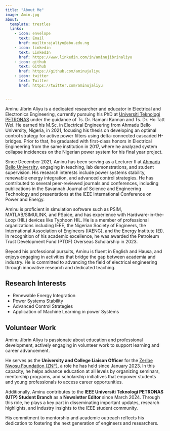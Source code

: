 ```yaml
---
title: "About Me"
image: Amin.jpg
about:
  template: trestles
  links:
    - icon: envelope
      text: Email
      href: mailto:ajaliyu@abu.edu.ng
    - icon: linkedin
      text: LinkedIn
      href: https://www.linkedin.com/in/aminujibrinaliyu
    - icon: github
      text: Github
      href: https://github.com/aminujaliyu
    - icon: twitter
      text: Twitter
      href: https://twitter.com/aminujaliyu


---
```


Aminu Jibrin Aliyu is a dedicated researcher and educator in Electrical and Electronics Engineering, currently pursuing his PhD at [Universiti Teknologi PETRONAS](https://www.utp.edu.my) under the guidance of Ts. Dr. Ramani Kannan and Ts. Dr. Ho Tatt Wei. He earned his M.Sc. in Electrical Engineering from Ahmadu Bello University, Nigeria, in 2021, focusing his thesis on developing an optimal control strategy for active power filters using delta-connected cascaded H-bridges. Prior to that, he graduated with first-class honors in Electrical Engineering from the same institution in 2017, where he analyzed system collapse incidences on the Nigerian power system for his final year project.

Since December 2021,  Aminu has been serving as a Lecturer II at [Ahmadu Bello University](https://www.abu.edu.ng), engaging in teaching, lab demonstrations, and student supervision. His research interests include power systems stability, renewable energy integration, and advanced control strategies. He has contributed to several peer-reviewed journals and conferences, including publications in the Savannah Journal of Science and Engineering Technology and presentations at the IEEE International Conference on Power and Energy.

Aminu is proficient in simulation software such as PSIM, MATLAB/SIMULINK, and PSpice, and has experience with Hardware-in-the-Loop (HIL) devices like Typhoon HIL. He is a member of professional organizations including IEEE, the Nigerian Society of Engineers, the International Association of Engineers (IAENG), and the Energy Institute (EI). In recognition of his academic excellence, he was awarded the Petroleum Trust Development Fund (PTDF) Overseas Scholarship in 2023.

Beyond his professional pursuits, Aminu is fluent in English and Hausa, and enjoys engaging in activities that bridge the gap between academia and industry. He is committed to advancing the field of electrical engineering through innovative research and dedicated teaching. 



## Research Interests

- Renewable Energy Integration
- Power Systems Stability
- Advanced Control Strategies
- Application of Machine Learning in power Systems

## Volunteer Work

Aminu Jibrin Aliyu is passionate about education and professional development, actively engaging in volunteer work to support learning and career advancement.  

He serves as the **University and College Liaison Officer** for the [Zeribe Nwosu Foundation (ZNF)](https://znwosufoundation.org), a role he has held since January 2023. In this capacity, he helps advance education at all levels by organizing seminars, mentorship programs, and scholarship initiatives that empower students and young professionals to access career opportunities.  

Additionally, Aminu contributes to the **IEEE Universiti Teknologi PETRONAS (UTP) Student Branch** as a **Newsletter Editor** since March 2024. Through this role, he plays a key part in disseminating important updates, research highlights, and industry insights to the IEEE student community.  

His commitment to mentorship and academic outreach reflects his dedication to fostering the next generation of engineers and researchers.  
